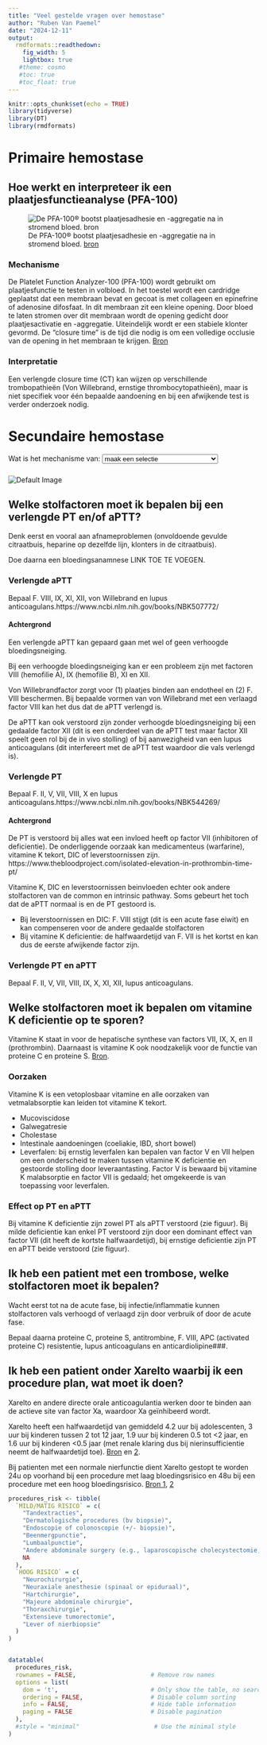 ```yaml
---
title: "Veel gestelde vragen over hemostase"
author: "Ruben Van Paemel"
date: "2024-12-11"
output: 
  rmdformats::readthedown:
    fig_width: 5
    lightbox: true
   #theme: cosmo
   #toc: true
   #toc_float: true
---
```


```r
knitr::opts_chunk$set(echo = TRUE)
library(tidyverse)
library(DT)
library(rmdformats)
```

# Primaire hemostase 

## Hoe werkt en interpreteer ik een plaatjesfunctieanalyse (PFA-100)

![De PFA-100® bootst plaatjesadhesie en -aggregatie na in stromend bloed. [bron]( https://www.ariez.nl/wp-content/uploads/2018/08/133-7.pdf)](./images/PFA100.png)

### Mechanisme
De Platelet Function Analyzer-100 (PFA-100) wordt gebruikt om plaatjesfunctie te testen in volbloed. In het toestel wordt een cardridge geplaatst dat een membraan bevat en gecoat is met collageen en epinefrine of adenosine difosfaat. In dit membraan zit een kleine opening. Door bloed te laten stromen over dit membraan wordt de opening gedicht door plaatjesactivatie en -aggregatie. Uiteindelijk wordt er een stabiele klonter gevormd. De "closure time" is de tijd die nodig is om een volledige occlusie van de opening in het membraan te krijgen.
[Bron](https://pubmed.ncbi.nlm.nih.gov/9576184/)


### Interpretatie
Een verlengde closure time (CT) kan wijzen op verschillende trombopathieën (Von Willebrand, ernstige thrombocytopathieën), maar is niet specifiek voor één bepaalde aandoening en bij een afwijkende test is verder onderzoek nodig. 

# Secundaire hemostase

<!-- Dhttps://pmc.ncbi.nlm.nih.gov/articles/PMC4087534/#:~:text=In%20acute%20liver%20failure%2C%20plasma,with%20vWf%20is%20usually%20elevated. todo--> 
<!-- Dhttps://pmc.ncbi.nlm.nih.gov/articles/PMC6710154/ todo-->

<!-- Dropdown menu and image viewer -->
<div>
  <label for="image-selector">Wat is het mechanisme van:</label>
  <select id="image-selector" onchange="updateImage();">
    <option value="./images/stolling.drawio.svg">maak een selectie</option>
    <option value="./images/PT.drawio.svg">PT</option>
    <option value="./images/aPTT.drawio.svg">aPTT</option>
    <option value="./images/vitK.drawio.svg">Vitamine K afhankelijke stolfactoren</option>
    <option value="./images/LMWH.drawio.svg">LMW heparine</option>
    <option value="./images/UFH.drawio.svg">Ongefractioneerde heparine</option>
    <option value="./images/doac.drawio.svg">DOACs (Pradaxa, Xarelto, Eliquis)</option>
    <option value="./images/fibrinolysis.drawio.svg">Fibrinolyse</option>
    <option value="./images/tranexamic.drawio.svg">Tranexaminezuur (Exacyl) </option>
    <option value="./images/APC.drawio.svg">APC/F V Leiden</option>
  </select>
</div>

<!-- Where the default image or selected image will be displayed -->
<div>
  <!-- Default image initially shown -->
  <img id="image-viewer" src="./images/stolling.drawio.svg" alt="Default Image" style="max-width: 80%; height: auto; margin-top: 10px;">
</div>

<script>
// JavaScript to update the displayed image based on dropdown selection
function updateImage() {
  var imageSelector = document.getElementById("image-selector");
  var selectedImage = imageSelector.value;
  var imageViewer = document.getElementById("image-viewer");
  imageViewer.src = selectedImage;
}
</script>


<!-- <div> -->
<!--   <label for="image-selector">Wat is het mechanisme van:</label> -->
<!--   <select id="image-selector" onchange="updateContent();"> -->
<!--     <!-- Default Option (now an HTML file) --> 
<!--     <option value="default" data-type="html" data-src="./images/stolling.drawio.html">maak een selectie</option> -->
<!--     <option value="PT" data-type="html" data-src="./images/PT.drawio.html">PT</option> -->
<!--     <option value="aPTT" data-type="html" data-src="./images/aPTT.drawio.html">aPTT</option> -->
<!--     <option value="vitK" data-type="html" data-src="./images/vitK.drawio.html">Vitamine K afhankelijke stolfactoren</option> -->
<!--     <option value="PTCC" data-type="html" data-src="./images/PTCC.drawio.html">Inhoud protrombinecomplexconcentraat</option> -->
<!--     <option value="LMWH" data-type="html" data-src="./images/LMWH.drawio.html">aPTT en LMW heparine</option> -->
<!--     <option value="UFH" data-type="html" data-src="./images/UFH.drawio.html">aPTT en ongefract. heparine</option> -->
<!--     <option value="DOAC" data-type="html" data-src="./images/DOAC.drawio.html">DOACs (Xarelto, Eliquis, Pradaxa)</option> -->
<!--   </select> -->
<!-- </div> -->

<!-- <div id="viewer"> -->
<!--   <!-- Default Viewer Display: Initially show the default HTML content --> 
<!--   <iframe id="html-viewer"  -->
<!--           src="./images/stolling.drawio.html"  -->
<!--           style="width: 80%; min-height: 700px; margin-top: 0px; display: block; border: none; overflow: hidden;"> -->
<!--   </iframe> -->
<!-- </div> -->

<!-- <script> -->
<!--   // JavaScript to handle dropdown options -->
<!--   function updateContent() { -->
<!--     var imageSelector = document.getElementById("image-selector"); -->
<!--     var selectedOption = imageSelector.options[imageSelector.selectedIndex]; -->
<!--     var dataType = selectedOption.getAttribute("data-type"); -->
<!--     var src = selectedOption.getAttribute("data-src"); -->

<!--     var htmlViewer = document.getElementById("html-viewer"); -->

<!--     if (dataType === "html") { -->
<!--       // Show HTML iframe -->
<!--       htmlViewer.style.display = "block"; -->
<!--       htmlViewer.src = src; -->

<!--       // Adjust the iframe's height manually if required -->
<!--       adjustIframeHeightForPage(src); -->
<!--     } -->
<!--   } -->

<!--   function adjustIframeHeightForPage(src) { -->
<!--     var htmlViewer = document.getElementById("html-viewer"); -->

<!--     // Adjust height based on known pages -->
<!--     if (src.includes("UFH.html")) { -->
<!--       htmlViewer.style.height = "800px"; // Adjust as needed for UFH.html -->
<!--     } else { -->
<!--       htmlViewer.style.height = "600px"; // Default height -->
<!--     } -->
<!--   } -->

<!--   // Automatically load the default HTML content on page load -->
<!--   document.addEventListener("DOMContentLoaded", function () { -->
<!--     updateContent(); -->
<!--   }); -->
<!-- </script> -->


## Welke stolfactoren moet ik bepalen bij een verlengde PT en/of aPTT?
Denk eerst en vooral aan afnameproblemen (onvoldoende gevulde citraatbuis, heparine op dezelfde lijn, klonters in de citraatbuis).

Doe daarna een bloedingsanamnese LINK TOE TE VOEGEN.



### Verlengde aPTT
Bepaal F. VIII, IX, XI, XII, von Willebrand en lupus anticoagulans.https://www.ncbi.nlm.nih.gov/books/NBK507772/

#### Achtergrond
Een verlengde aPTT kan gepaard gaan met wel of geen verhoogde bloedingsneiging.

Bij een verhoogde bloedingsneiging kan er een probleem zijn met factoren  VIII (hemofilie A), IX (hemofilie B), XI en XII.

Von Willebrandfactor zorgt voor (1) plaatjes binden aan endotheel en (2) F. VIII beschermen. Bij bepaalde vormen van von Willebrand met een verlaagd factor VIII kan het dus dat de aPTT verlengd is. 

De aPTT kan ook verstoord zijn zonder verhoogde bloedingsneiging bij een gedaalde factor XII (dit is een onderdeel van de aPTT test maar factor XII speelt geen rol bij de in vivo stolling) of bij aanwezigheid van een lupus anticoagulans (dit interfereert met de aPTT test waardoor die vals verlengd is).

### Verlengde PT
Bepaal F. II, V, VII, VIII, X en lupus anticoagulans.https://www.ncbi.nlm.nih.gov/books/NBK544269/

#### Achtergrond
De PT is verstoord bij alles wat een invloed heeft op factor VII (inhibitoren of deficientie). De onderliggende oorzaak kan medicamenteus (warfarine), vitamine K tekort, DIC of leverstoornissen zijn. https://www.thebloodproject.com/isolated-elevation-in-prothrombin-time-pt/

Vitamine K, DIC en leverstoornissen beinvloeden echter ook andere stolfactoren van de common en intrinsic pathway. Soms gebeurt het toch dat de aPTT normaal is en de PT gestoord is.

- Bij leverstoornissen en DIC: F. VIII stijgt (dit is een acute fase eiwit) en kan compenseren voor de andere gedaalde stolfactoren
- Bij vitamine K deficientie: de halfwaardetijd van F. VII is het kortst en kan dus de eerste afwijkende factor zijn.

### Verlengde PT en aPTT
Bepaal F. II, V, VII, VIII, IX, X, XI, XII, lupus anticoagulans.



## Welke stolfactoren moet ik bepalen om vitamine K deficientie op te sporen?
Vitamine K staat in voor de hepatische synthese van factors VII, IX, X, en II (prothrombin). Daarnaast is vitamine K ook noodzakelijk voor de functie van proteine C en proteine S. [Bron](https://www.uptodate.com/contents/overview-of-vitamin-k).

### Oorzaken
Vitamine K is een vetoplosbaar vitamine en alle oorzaken van vetmalabsorptie kan leiden tot vitamine K tekort.

- Mucoviscidose
- Galwegatresie
- Cholestase 
- Intestinale aandoeningen (coeliakie, IBD, short bowel)
- Leverfalen: bij ernstig leverfalen kan bepalen van factor V en VII helpen om een onderscheid te maken tussen vitamine K deficientie en gestoorde stolling door leveraantasting. Factor V is bewaard bij vitamine K malabsorptie en factor VII is gedaald; het omgekeerde is van toepassing voor leverfalen.

### Effect op PT en aPTT
Bij vitamine K deficientie zijn zowel PT als aPTT verstoord (zie figuur). Bij milde deficientie kan enkel PT verstoord zijn door een dominant effect van factor VII (dit heeft de kortste halfwaardetijd), bij ernstige deficientie zijn PT en aPTT beide verstoord (zie figuur).




## Ik heb een patient met een trombose, welke stolfactoren moet ik bepalen?
Wacht eerst tot na de acute fase, bij infectie/inflammatie kunnen stolfactoren vals verhoogd of verlaagd zijn door verbruik of door de acute fase.

Bepaal daarna proteine C, proteine S, antitrombine, F. VIII, APC (activated proteine C) resistentie, lupus anticoagulans en anticardiolipine###.


## Ik heb een patient onder Xarelto waarbij ik een procedure plan, wat moet ik doen? 

Xarelto en andere directe orale anticoagulantia werken door te binden aan de actieve site van factor Xa, waardoor Xa geïnhibeerd wordt.

Xarelto heeft een halfwaardetijd van gemiddeld 4.2 uur bij adolescenten, 3 uur bij kinderen tussen 2 tot 12 jaar, 1.9 uur bij kinderen 0.5 tot <2 jaar, en 1.6 uur bij kinderen <0.5 jaar (met renale klaring dus bij nierinsufficientie neemt de halfwaardetijd toe). [Bron](https://www.ncbi.nlm.nih.gov/books/NBK557590/) en [2](https://www.xareltohcp.com/pediatric-indications/pediatric-vte/).

Bij patienten met een normale nierfunctie dient Xarelto gestopt te worden 24u op voorhand bij een procedure met laag bloedingsrisico en 48u bij een procedure met een hoog bloedingsrisico. [Bron 1]( https://www.janssenscience.com/products/xarelto/medical-content/use-of-xarelto-in-perioperative-use#references-content), [2](https://cpthn.ca/wp-content/uploads/2023/01/CPTHN-Rivaroxaban-Guidance-Document_Final-Sep-2021-002.pdf)

```r
procedures_risk <- tibble(
  `MILD/MATIG RISICO` = c(
    "Tandextracties",
    "Dermatologische procedures (bv biopsie)",
    "Endoscopie of colonoscopie (+/- biopsie)",
    "Beenmergpunctie",
    "Lumbaalpunctie",
    "Andere abdominale surgery (e.g., laparoscopische cholecystectomie, herniaherstel)",
    NA
  ),
  `HOOG RISICO` = c(
    "Neurochirurgie",
    "Neuraxiale anesthesie (spinaal or epiduraal)",
    "Hartchirurgie",
    "Majeure abdominale chirurgie",
    "Thoraxchirurgie",
    "Extensieve tumorectomie",
    "Lever of nierbiopsie"
  )
)


datatable(
  procedures_risk,
  rownames = FALSE,                     # Remove row names
  options = list(
    dom = 't',                          # Only show the table, no search or pagination
    ordering = FALSE,                   # Disable column sorting
    info = FALSE,                       # Hide table information
    paging = FALSE                      # Disable pagination
  ),
  #style = "minimal"                     # Use the minimal style
)
```
